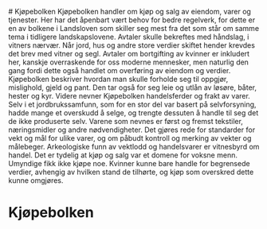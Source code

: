 
<SitatHero 
    title='Kjøp'
    ingress='«De avtalene som er inngått ved håndslag, og som kan holdes i samsvar med lovene, skal holdes.»'  
    footer='Kjøpebolken, kapittel 13'
/>
 
<Spacer height={6}/>

<Container stil="firstletter text-left text-xl" margin={10}>
    # Kjøpebolken
    Kjøpebolken handler om kjøp og salg av eiendom, varer og tjenester. Her har det åpenbart vært behov for bedre regelverk, for dette er en av bolkene i Landsloven som skiller seg mest fra det som står om samme tema i tidligere landskapslovene. Avtaler skulle bekreftes med håndslag, i vitners nærvær. Når jord, hus og andre store verdier skiftet hender krevdes det brev med vitner og segl. Avtaler om bortgifting av kvinner er inkludert her, kanskje overraskende for oss moderne mennesker, men naturlig den gang fordi dette også handlet om overføring av eiendom og verdier. Kjøpebolken beskriver hvordan man skulle forholde seg til oppgjør, mislighold, gjeld og pant. Den tar også for seg leie og utlån av løsøre, båter, hester og kyr. Videre nevner Kjøpebolken handelsferder og frakt av varer. Selv i et jordbrukssamfunn, som for en stor del var basert på selvforsyning, hadde mange et overskudd å selge, og trengte dessuten å handle til seg det de ikke produserte selv. Varene som nevnes er først og fremst tekstiler, næringsmidler og andre nødvendigheter. Det gjøres rede for standarder for vekt og mål for ulike varer, og om påbudt kontroll og merking av vekter og målebeger. Arkeologiske funn av vektlodd og handelsvarer er vitnesbyrd om handel. Det er tydelig at kjøp og salg var et domene for voksne menn. Umyndige fikk ikke kjøpe noe. Kvinner kunne bare handle for begrensede verdier, avhengig av hvilken stand de tilhørte, og kjøp som overskred dette kunne omgjøres.
</Container>

<Container>
<SubMenuCards items={sections.items}  columns={2} gap={10}/>
</Container>

# Kjøpebolken

